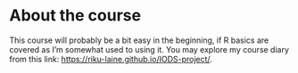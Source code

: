 
# About the course

This course will probably be a bit easy in the beginning, if R basics are covered as I'm somewhat used to using it. You may explore my course diary from this link: <https://riku-laine.github.io/IODS-project/>.